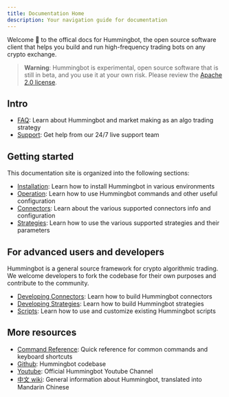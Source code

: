 ```yaml
---
title: Documentation Home
description: Your navigation guide for documentation
---
```


Welcome 👋 to the offical docs for Hummingbot, the open source software client that helps you build and run high-frequency trading bots on any crypto exchange.

> **Warning**: Hummingbot is experimental, open source software that is still in beta, and you use it at your own risk. Please review the [Apache 2.0 license](https://github.com/CoinAlpha/hummingbot/blob/master/LICENSE).

## Intro

- [FAQ](/resources/faq): Learn about Hummingbot and market making as an algo trading strategy
- [Support](/intro/support): Get help from our 24/7 live support team

## Getting started

This documentation site is organized into the following sections:

- [Installation](/installation/overview): Learn how to install Hummingbot in various environments
- [Operation](/operation/client): Learn how to use Hummingbot commands and other useful configuration
- [Connectors](/connectors/overview): Learn about the various supported connectors info and configuration
- [Strategies](/strategies/overview): Learn how to use the various supported strategies and their parameters

## For advanced users and developers

Hummingbot is a general source framework for crypto algorithmic trading. We welcome developers to fork the codebase for their own purposes and contribute to the community.

- [Developing Connectors](/developers/overview): Learn how to build Hummingbot connectors
- [Developing Strategies](/developers/overview): Learn how to build Hummingbot strategies
- [Scripts](/scripts/overview): Learn how to use and customize existing Hummingbot scripts

## More resources

- [Command Reference](/operation/command-ref): Quick reference for common commands and keyboard shortcuts
- [Github](https://github.com/coinalpha/hummingbot): Hummingbot codebase
- [Youtube](https://www.youtube.com/channel/UCxzzdEnDRbylLMWmaMjywOA): Official Hummingbot Youtube Channel
- [中文 wiki](https://github.com/coinalpha/hummingbot_chinese): General information about Hummingbot, translated into Mandarin Chinese
